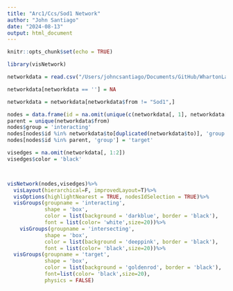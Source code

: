 ```yaml
---
title: "Arc1/Ccs/Sod1 Network"
author: "John Santiago"
date: "2024-08-13"
output: html_document
---
```


```r
knitr::opts_chunk$set(echo = TRUE)
```

```r

library(visNetwork)

networkdata = read.csv("/Users/johncsantiago/Documents/GitHub/WhartonLab/Arc1Sod1Network.csv", header = T)

networkdata[networkdata == ''] = NA

networkdata = networkdata[networkdata$from != "Sod1",]

nodes = data.frame(id = na.omit(unique(c(networkdata[, 1], networkdata[, 2]))))
parent = unique(networkdata$from)
nodes$group = 'interacting'
nodes[nodes$id %in% networkdata$to[duplicated(networkdata$to)], 'group'] = 'intersecting'
nodes[nodes$id %in% parent, 'group'] = 'target'

visedges = na.omit(networkdata[, 1:2])
visedges$color = 'black'



visNetwork(nodes,visedges)%>%
  visLayout(hierarchical=F, improvedLayout=T)%>%
  visOptions(highlightNearest = TRUE, nodesIdSelection = TRUE)%>%
  visGroups(groupname = 'interacting', 
            shape = 'box', 
            color = list(background = 'darkblue', border = 'black'), 
            font = list(color= 'white',size=20))%>%
    visGroups(groupname = 'intersecting', 
            shape = 'box', 
            color = list(background = 'deeppink', border = 'black'), 
            font = list(color= 'black',size=20))%>%
  visGroups(groupname = 'target',
            shape = 'box', 
            color = list(background = 'goldenrod', border = 'black'), 
            font=list(color= 'black',size=20),
            physics = FALSE)



```

